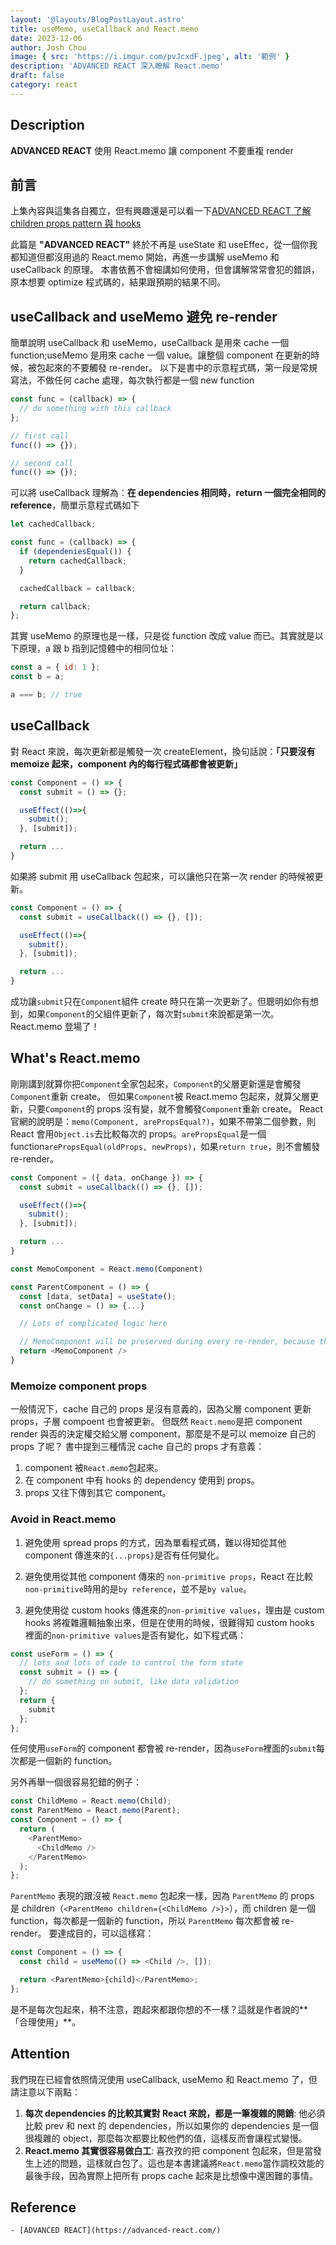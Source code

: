 ```yaml
---
layout: '@layouts/BlogPostLayout.astro'
title: useMemo, useCallback and React.memo
date: 2023-12-06
author: Josh Chou
image: { src: 'https://i.imgur.com/pvJcxdF.jpeg', alt: '範例' }
description: 'ADVANCED REACT 深入瞭解 React.memo'
draft: false
category: react
---
```



## Description

**ADVANCED REACT** 使用 React.memo 讓 component 不要重複 render

## 前言

上集內容與這集各自獨立，但有興趣還是可以看一下[ADVANCED REACT 了解 children props pattern 與 hooks](./advanced-react-2-props.mdx)

此篇是 **"ADVANCED REACT"** 終於不再是 useState 和 useEffec，從一個你我都知道但都沒用過的 React.memo 開始，再進一步講解 useMemo 和 useCallback 的原理。
本書依舊不會細講如何使用，但會講解常常會犯的錯誤，原本想要 optimize 程式碼的，結果跟預期的結果不同。

## useCallback and useMemo 避免 re-render

簡單說明 useCallback 和 useMemo，useCallback 是用來 cache 一個 function;useMemo 是用來 cache 一個 value。讓整個 component 在更新的時候，被包起來的不要觸發 re-render。
以下是書中的示意程式碼，第一段是常規寫法，不做任何 cache 處理，每次執行都是一個 new function

```javascript
const func = (callback) => {
  // do something with this callback
};

// first call
func(() => {});

// second call
func(() => {});
```

可以將 useCallback 理解為：**在 dependencies 相同時，return 一個完全相同的 reference**，簡單示意程式碼如下

```javascript
let cachedCallback;

const func = (callback) => {
  if (dependeniesEqual()) {
    return cachedCallback;
  }

  cachedCallback = callback;

  return callback;
};
```

其實 useMemo 的原理也是一樣，只是從 function 改成 value 而已。其實就是以下原理，a 跟 b 指到記憶體中的相同位址：

```javascript
const a = { id: 1 };
const b = a;

a === b; // true
```

## useCallback

對 React 來說，每次更新都是觸發一次 createElement，換句話說：**「只要沒有 memoize 起來，component 內的每行程式碼都會被更新」**

```javascript
const Component = () => {
  const submit = () => {};

  useEffect(()=>{
    submit();
  }, [submit]);

  return ...
}
```

如果將 submit 用 useCallback 包起來，可以讓他只在第一次 render 的時候被更新。

```javascript
const Component = () => {
  const submit = useCallback(() => {}, []);

  useEffect(()=>{
    submit();
  }, [submit]);

  return ...
}
```

成功讓`submit`只在`Component`組件 create 時只在第一次更新了。但聰明如你有想到，如果`Component`的父組件更新了，每次對`submit`來說都是第一次。
React.memo 登場了！

## What's React.memo

剛剛講到就算你把`Component`全家包起來，`Component`的父層更新還是會觸發`Component`重新 create。
但如果`Component`被 React.memo 包起來，就算父層更新，只要`Component`的 props 沒有變，就不會觸發`Component`重新 create。
React 官網的說明是：`memo(Component, arePropsEqual?)`，如果不帶第二個參數，則 React 會用`Object.is`去比較每次的 props。`arePropsEqual`是一個 function`arePropsEqual(oldProps, newProps)`，如果`return true`，則不會觸發 re-render。

```javascript
const Component = ({ data, onChange }) => {
  const submit = useCallback(() => {}, []);

  useEffect(()=>{
    submit();
  }, [submit]);

  return ...
}

const MemoComponent = React.memo(Component)

const ParentComponent = () => {
  const [data, setData] = useState();
  const onChange = () => {...}

  // Lots of complicated logic here

  // MemoComponent will be preserved during every re-render, because the props of MemoComponent is same.
  return <MemoComponent />
}
```

### Memoize component props

一般情況下，cache 自己的 props 是沒有意義的，因為父層 component 更新 props，子層 compoent 也會被更新。
但既然 `React.memo`是把 component render 與否的決定權交給父層 component，那麼是不是可以 memoize 自己的 props 了呢？
書中提到三種情況 cache 自己的 props 才有意義：

1. component 被`React.memo`包起來。
2. 在 component 中有 hooks 的 dependency 使用到 props。
3. props 又往下傳到其它 component。

### Avoid in React.memo

1. 避免使用 spread props 的方式，因為單看程式碼，難以得知從其他 component 傳進來的`{...props}`是否有任何變化。
2. 避免使用從其他 component 傳來的 `non-primitive props`，React 在比較`non-primitive`時用的是`by reference`，並不是`by value`。

3. 避免使用從 custom hooks 傳進來的`non-primitive values`，理由是 custom hooks 將複雜邏輯抽象出來，但是在使用的時候，很難得知 custom hooks 裡面的`non-primitive values`是否有變化，如下程式碼：

```javascript
const useForm = () => {
  // lots and lots of code to control the form state
  const submit = () => {
    // do something on submit, like data validation
  };
  return {
    submit
  };
};
```

任何使用`useForm`的 component 都會被 re-render，因為`useForm`裡面的`submit`每次都是一個新的 function。

另外再舉一個很容易犯錯的例子：

```javascript
const ChildMemo = React.memo(Child);
const ParentMemo = React.memo(Parent);
const Component = () => {
  return (
    <ParentMemo>
      <ChildMemo />
    </ParentMemo>
  );
};
```

`ParentMemo` 表現的跟沒被 `React.memo` 包起來一樣，因為 `ParentMemo` 的 props 是 children（`<ParentMemo children={<ChildMemo />}>`），而 children 是一個 function，每次都是一個新的 function，所以 `ParentMemo` 每次都會被 re-render。
要達成目的，可以這樣寫：

```javascript
const Component = () => {
  const child = useMemo(() => <Child />, []);

  return <ParentMemo>{child}</ParentMemo>;
};
```

是不是每次包起來，稍不注意，跑起來都跟你想的不一樣？這就是作者說的**「合理使用」**。

## Attention

我們現在已經會依照情況使用 useCallback, useMemo 和 React.memo 了，但請注意以下兩點：

1. **每次 dependencies 的比較其實對 React 來說，都是一筆複雜的開銷**:
   他必須比較 prev 和 next 的 dependencies，所以如果你的 dependencies 是一個很複雜的 object，那麼每次都要比較他們的值，這樣反而會讓程式變慢。
2. **React.memo 其實很容易做白工**:
   喜孜孜的把 component 包起來，但是當發生上述的問題，這樣就白包了。這也是本書建議將`React.memo`當作調校效能的最後手段，因為實際上把所有 props cache 起來是比想像中還困難的事情。

## Reference

    - [ADVANCED REACT](https://advanced-react.com/)
